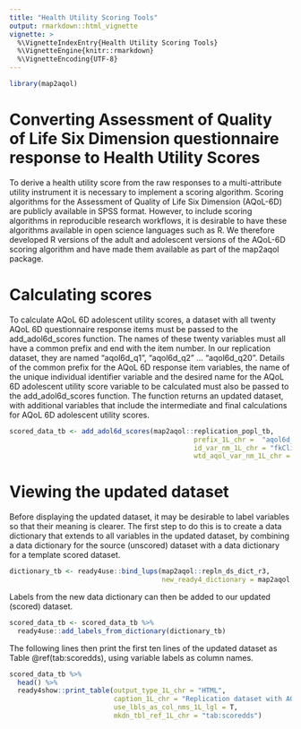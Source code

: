 ```yaml
---
title: "Health Utility Scoring Tools"
output: rmarkdown::html_vignette
vignette: >
  %\VignetteIndexEntry{Health Utility Scoring Tools}
  %\VignetteEngine{knitr::rmarkdown}
  %\VignetteEncoding{UTF-8}
---
```


```r
library(map2aqol)
```
# Converting Assessment of Quality of Life Six Dimension questionnaire response to Health Utility Scores
To derive a health utility score from the raw responses to a multi-attribute utility instrument it is necessary to implement a scoring algorithm. Scoring algorithms for the Assessment of Quality of Life Six Dimension (AQoL-6D) are publicly available in SPSS format. However, to include scoring algorithms in reproducible research workflows, it is desirable to have these algorithms available in open science languages such as R. We therefore developed R versions of the adult and adolescent versions of the AQoL-6D scoring algorithm and have made them available as part of the map2aqol package.

# Calculating scores
To calculate AQoL 6D adolescent utility scores, a dataset with all twenty AQoL 6D questionnaire response items must be passed to the add_adol6d_scores function. The names of these twenty variables must all have a common prefix and end with the item number. In our replication dataset, they are named "aqol6d_q1", "aqol6d_q2" ... "aqol6d_q20". Details of the common prefix for the AQoL 6D response item variables, the name of the unique individual identifier variable and the desired name for the AQoL 6D adolescent utility score variable to be calculated must also be passed to the add_adol6d_scores function. The function returns an updated dataset, with additional variables that include the intermediate and final calculations for AQoL 6D adolescent utility scores.

```r
scored_data_tb <- add_adol6d_scores(map2aqol::replication_popl_tb,
                                              prefix_1L_chr =  "aqol6d_q",
                                              id_var_nm_1L_chr = "fkClientID",
                                              wtd_aqol_var_nm_1L_chr = "aqol6d_total_w") 
```

# Viewing the updated dataset
Before displaying the updated dataset, it may be desirable to label variables so that their meaning is clearer. The first step to do this is to create a data dictionary that extends to all variables in the updated dataset, by combining a data dictionary for the source (unscored) dataset with a data dictionary for a template scored dataset.

```r
dictionary_tb <- ready4use::bind_lups(map2aqol::repln_ds_dict_r3,
                                      new_ready4_dictionary = map2aqol::aqol_scrg_dict_r3)
```

Labels from the new data dictionary can then be added to our updated (scored) dataset.

```r
scored_data_tb <- scored_data_tb %>%
  ready4use::add_labels_from_dictionary(dictionary_tb)
```

The following lines then print the first ten lines of the updated dataset as Table \@ref(tab:scoredds), using variable labels as column names.

```r
scored_data_tb %>%
  head() %>%
  ready4show::print_table(output_type_1L_chr = "HTML",
                          caption_1L_chr = "Replication dataset with AQoL scores", 
                          use_lbls_as_col_nms_1L_lgl = T, 
                          mkdn_tbl_ref_1L_chr = "tab:scoredds")
```

